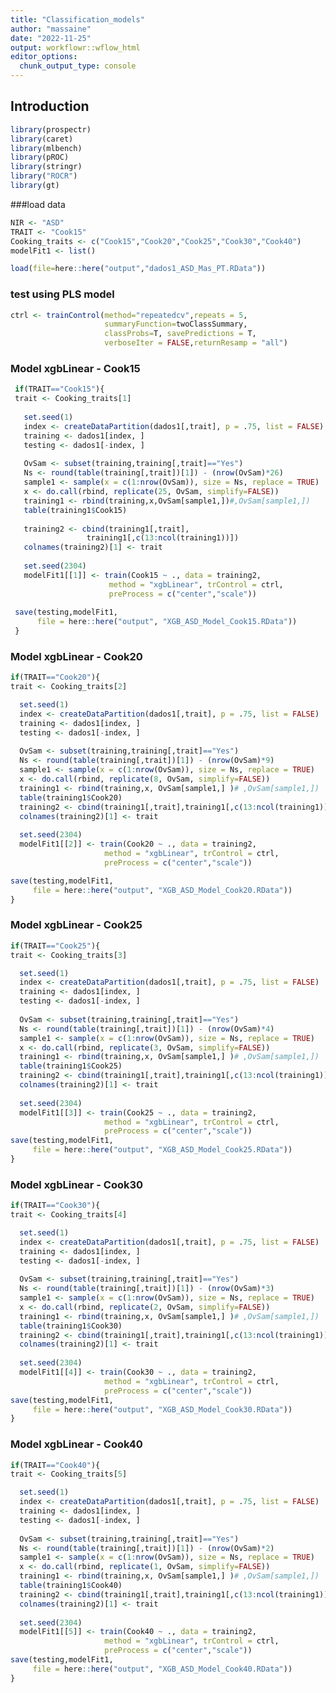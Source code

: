 ```yaml
---
title: "Classification_models"
author: "massaine"
date: "2022-11-25"
output: workflowr::wflow_html
editor_options:
  chunk_output_type: console
---
```


## Introduction

```r
library(prospectr)
library(caret)
library(mlbench)
library(pROC)
library(stringr)
library("ROCR")
library(gt)
```

###load data
```r
NIR <- "ASD"
TRAIT <- "Cook15"
Cooking_traits <- c("Cook15","Cook20","Cook25","Cook30","Cook40")
modelFit1 <- list()

load(file=here::here("output","dados1_ASD_Mas_PT.RData"))

```

### test using PLS model
```r
ctrl <- trainControl(method="repeatedcv",repeats = 5,
                     summaryFunction=twoClassSummary, 
                     classProbs=T, savePredictions = T,
                     verboseIter = FALSE,returnResamp = "all") 
```

### Model xgbLinear - Cook15
```r
 if(TRAIT=="Cook15"){
 trait <- Cooking_traits[1]
 
   set.seed(1)
   index <- createDataPartition(dados1[,trait], p = .75, list = FALSE)
   training <- dados1[index, ]
   testing <- dados1[-index, ]
   
   OvSam <- subset(training,training[,trait]=="Yes")
   Ns <- round(table(training[,trait])[1]) - (nrow(OvSam)*26) 
   sample1 <- sample(x = c(1:nrow(OvSam)), size = Ns, replace = TRUE)
   x <- do.call(rbind, replicate(25, OvSam, simplify=FALSE))
   training1 <- rbind(training,x,OvSam[sample1,])#,OvSam[sample1,])
   table(training1$Cook15)
   
   training2 <- cbind(training1[,trait],
                 training1[,c(13:ncol(training1))])
   colnames(training2)[1] <- trait
   
   set.seed(2304)
   modelFit1[[1]] <- train(Cook15 ~ ., data = training2, 
                      method = "xgbLinear", trControl = ctrl, 
                      preProcess = c("center","scale"))
 
 save(testing,modelFit1, 
      file = here::here("output", "XGB_ASD_Model_Cook15.RData"))
 }
```

### Model xgbLinear - Cook20
```r
if(TRAIT=="Cook20"){
trait <- Cooking_traits[2]

  set.seed(1)
  index <- createDataPartition(dados1[,trait], p = .75, list = FALSE)
  training <- dados1[index, ]
  testing <- dados1[-index, ]
  
  OvSam <- subset(training,training[,trait]=="Yes")
  Ns <- round(table(training[,trait])[1]) - (nrow(OvSam)*9) 
  sample1 <- sample(x = c(1:nrow(OvSam)), size = Ns, replace = TRUE)
  x <- do.call(rbind, replicate(8, OvSam, simplify=FALSE))
  training1 <- rbind(training,x, OvSam[sample1,] )# ,OvSam[sample1,])
  table(training1$Cook20)
  training2 <- cbind(training1[,trait],training1[,c(13:ncol(training1))])
  colnames(training2)[1] <- trait
  
  set.seed(2304)
  modelFit1[[2]] <- train(Cook20 ~ ., data = training2, 
                     method = "xgbLinear", trControl = ctrl, 
                     preProcess = c("center","scale"))

save(testing,modelFit1, 
     file = here::here("output", "XGB_ASD_Model_Cook20.RData"))
}
```

### Model xgbLinear - Cook25
```r
if(TRAIT=="Cook25"){
trait <- Cooking_traits[3]

  set.seed(1)
  index <- createDataPartition(dados1[,trait], p = .75, list = FALSE)
  training <- dados1[index, ]
  testing <- dados1[-index, ]
  
  OvSam <- subset(training,training[,trait]=="Yes")
  Ns <- round(table(training[,trait])[1]) - (nrow(OvSam)*4) 
  sample1 <- sample(x = c(1:nrow(OvSam)), size = Ns, replace = TRUE)
  x <- do.call(rbind, replicate(3, OvSam, simplify=FALSE))
  training1 <- rbind(training,x, OvSam[sample1,] )# ,OvSam[sample1,])
  table(training1$Cook25)
  training2 <- cbind(training1[,trait],training1[,c(13:ncol(training1))])
  colnames(training2)[1] <- trait
  
  set.seed(2304)
  modelFit1[[3]] <- train(Cook25 ~ ., data = training2, 
                     method = "xgbLinear", trControl = ctrl, 
                     preProcess = c("center","scale"))
save(testing,modelFit1, 
     file = here::here("output", "XGB_ASD_Model_Cook25.RData"))
}
```

### Model xgbLinear - Cook30
```r
if(TRAIT=="Cook30"){
trait <- Cooking_traits[4]

  set.seed(1)
  index <- createDataPartition(dados1[,trait], p = .75, list = FALSE)
  training <- dados1[index, ]
  testing <- dados1[-index, ]
  
  OvSam <- subset(training,training[,trait]=="Yes")
  Ns <- round(table(training[,trait])[1]) - (nrow(OvSam)*3) 
  sample1 <- sample(x = c(1:nrow(OvSam)), size = Ns, replace = TRUE)
  x <- do.call(rbind, replicate(2, OvSam, simplify=FALSE))
  training1 <- rbind(training,x, OvSam[sample1,] )# ,OvSam[sample1,])
  table(training1$Cook30)
  training2 <- cbind(training1[,trait],training1[,c(13:ncol(training1))])
  colnames(training2)[1] <- trait
 
  set.seed(2304)
  modelFit1[[4]] <- train(Cook30 ~ ., data = training2, 
                     method = "xgbLinear", trControl = ctrl, 
                     preProcess = c("center","scale"))
save(testing,modelFit1, 
     file = here::here("output", "XGB_ASD_Model_Cook30.RData"))
}
```


### Model xgbLinear - Cook40
```r
if(TRAIT=="Cook40"){
trait <- Cooking_traits[5]

  set.seed(1)
  index <- createDataPartition(dados1[,trait], p = .75, list = FALSE)
  training <- dados1[index, ]
  testing <- dados1[-index, ]
  
  OvSam <- subset(training,training[,trait]=="Yes")
  Ns <- round(table(training[,trait])[1]) - (nrow(OvSam)*2) 
  sample1 <- sample(x = c(1:nrow(OvSam)), size = Ns, replace = TRUE)
  x <- do.call(rbind, replicate(1, OvSam, simplify=FALSE))
  training1 <- rbind(training,x, OvSam[sample1,] )# ,OvSam[sample1,])
  table(training1$Cook40)
  training2 <- cbind(training1[,trait],training1[,c(13:ncol(training1))])
  colnames(training2)[1] <- trait
 
  set.seed(2304)
  modelFit1[[5]] <- train(Cook40 ~ ., data = training2, 
                     method = "xgbLinear", trControl = ctrl, 
                     preProcess = c("center","scale"))
save(testing,modelFit1, 
     file = here::here("output", "XGB_ASD_Model_Cook40.RData"))
}
```




